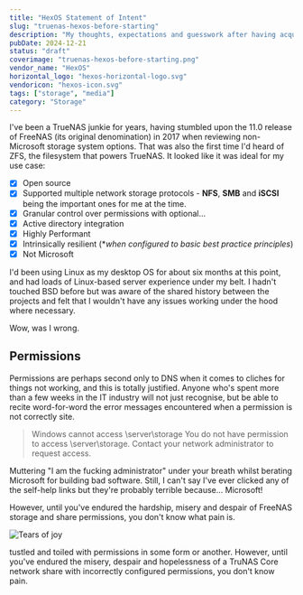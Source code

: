 ```yaml
---
title: "HexOS Statement of Intent"
slug: "truenas-hexos-before-starting"
description: "My thoughts, expectations and guesswork after having acquired an early access HexOS licence but before trying it out"
pubDate: 2024-12-21
status: "draft"
coverimage: "truenas-hexos-before-starting.png"
vendor_name: "HexOS"
horizontal_logo: "hexos-horizontal-logo.svg"
vendoricon: "hexos-icon.svg"
tags: ["storage", "media"]
category: "Storage"
---
```


I've been a TrueNAS junkie for years, having stumbled upon the 11.0 release of FreeNAS (its original denomination) in 2017 when reviewing non-Microsoft storage system options. That was also the first time I'd heard of ZFS, the filesystem that powers TrueNAS. It looked like it was ideal for my use case:

- [x] Open source
- [x] Supported multiple network storage protocols - **NFS**, **SMB** and **iSCSI** being the important ones for me at the time.
- [x] Granular control over permissions with optional...
- [x] Active directory integration
- [x] Highly Performant
- [x] Intrinsically resilient (*_when configured to basic best practice principles_)
- [x] Not Microsoft

I'd been using Linux as my desktop OS for about six months at this point, and had loads of Linux-based server experience under my belt. I hadn't touched BSD before but was aware of the shared history between the projects and felt that I wouldn't have any issues working under the hood where necessary.

Wow, was I wrong.

## Permissions

Permissions are perhaps second only to DNS when it comes to cliches for things not working, and this is totally justified. Anyone who's spent more than a few weeks in the IT industry will not just recognise, but be able to recite word-for-word the error messages encountered when a permission is not correctly site.

> Windows cannot access \\server\storage
> You do not have permission to access \\server\storage. Contact your network administrator to request access.

Muttering "I am the fucking administrator" under your breath whilst berating Microsoft for building bad software. Still, I can't say I've ever clicked any of the self-help links but they're probably terrible because... Microsoft!

However, until you've endured the hardship, misery and despair of FreeNAS storage and share permissions, you don't know what pain is.

<Image src={freenasTearsOfJoy} alt="Tears of joy" />

tustled and toiled with permissions in some form or another. However, until you've endured the misery, despair and hopelessness of a TruNAS Core network share with incorrectly configured permissions, you don't know pain.


